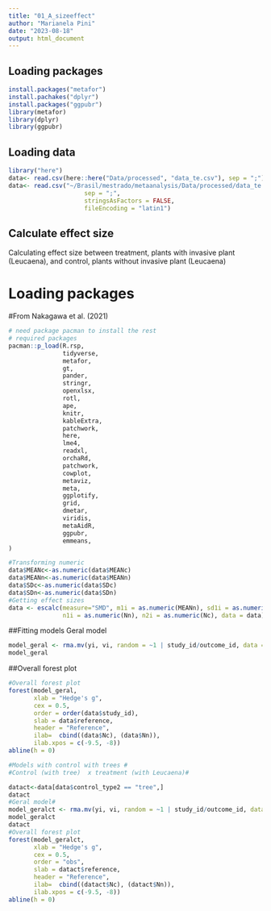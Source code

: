 ```yaml
---
title: "01_A_sizeeffect"
author: "Marianela Pini"
date: "2023-08-18"
output: html_document
---
```


## Loading packages
```r
install.packages("metafor")
install.pachakes("dplyr")
install.packages("ggpubr")
library(metafor)
library(dplyr)
library(ggpubr)
```
## Loading data
```r
library("here")
data<- read.csv(here::here("Data/processed", "data_te.csv"), sep = ";")
data<- read.csv("~/Brasil/mestrado/metaanalysis/Data/processed/data_te.csv",
                     sep = ";",
                     stringsAsFactors = FALSE,
                     fileEncoding = "latin1")
```
## Calculate effect size
Calculating effect size between treatment, plants with invasive plant (Leucaena),
and control, plants without invasive plant (Leucaena)

# Loading packages
#From Nakagawa et al. (2021)
```r
# need package pacman to install the rest
# required packages
pacman::p_load(R.rsp,
               tidyverse,
               metafor,
               gt,
               pander,
               stringr,
               openxlsx,
               rotl,
               ape,
               knitr,
               kableExtra,
               patchwork,
               here,
               lme4,
               readxl,
               orchaRd,
               patchwork,
               cowplot,
               metaviz,
               meta,
               ggplotify,
               grid,
               dmetar,
               viridis,
               metaAidR,
               ggpubr,
               emmeans,
)
```


            

```r
#Transforming numeric
data$MEANc<-as.numeric(data$MEANc)
data$MEANn<-as.numeric(data$MEANn)
data$SDc<-as.numeric(data$SDc)
data$SDn<-as.numeric(data$SDn)
#Getting effect sizes
data <- escalc(measure="SMD", m1i = as.numeric(MEANn), sd1i = as.numeric(SDn), m2i = as.numeric(MEANc), sd2i = as.numeric(SDc),
               n1i = as.numeric(Nn), n2i = as.numeric(Nc), data = data)
```
##Fitting models
Geral model
```r
model_geral <- rma.mv(yi, vi, random = ~1 | study_id/outcome_id, data = data)
model_geral
```
##Overall forest plot
```r
#Overall forest plot
forest(model_geral,
       xlab = "Hedge's g",
       cex = 0.5, 
       order = order(data$study_id), 
       slab = data$reference, 
       header = "Reference",
       ilab=  cbind((data$Nc), (data$Nn)), 
       ilab.xpos = c(-9.5, -8))
abline(h = 0)
```

```r
#Models with control with trees #
#Control (with tree)  x treatment (with Leucaena)#
```

```r
datact<-data[data$control_type2 == "tree",]
datact
#Geral model#
model_geralct <- rma.mv(yi, vi, random = ~1 | study_id/outcome_id, data = datact)
model_geralct
datact
#Overall forest plot
forest(model_geralct,
       xlab = "Hedge's g",
       cex = 0.5, 
       order = "obs", 
       slab = datact$reference, 
       header = "Reference",
       ilab=  cbind((datact$Nc), (datact$Nn)), 
       ilab.xpos = c(-9.5, -8))
abline(h = 0)
```

